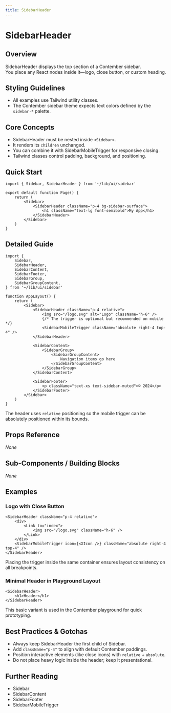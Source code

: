 ```yaml
---
title: SidebarHeader
---
```


<!-- Edited by human: false -->
<!-- Examples count: 3 -->
<!-- Source examples: 0 -->
<!-- Playground examples: 1 -->
<!-- External examples: 2 -->
<!-- Import examples: 3 -->

# SidebarHeader

## Overview
SidebarHeader displays the top section of a Contember sidebar.  
You place any React nodes inside it—logo, close button, or custom heading.

## Styling Guidelines
* All examples use Tailwind utility classes.  
* The Contember sidebar theme expects text colors defined by the `sidebar-*` palette.

## Core Concepts
* SidebarHeader must be nested inside `<Sidebar>`.
* It renders its `children` unchanged.
* You can combine it with SidebarMobileTrigger for responsive closing.
* Tailwind classes control padding, background, and positioning.

## Quick Start
```tsx
import { Sidebar, SidebarHeader } from '~/lib/ui/sidebar'

export default function Page() {
	return (
		<Sidebar>
			<SidebarHeader className="p-4 bg-sidebar-surface">
				<h1 className="text-lg font-semibold">My App</h1>
			</SidebarHeader>
		</Sidebar>
	)
}
```

## Detailed Guide
```tsx
import {
	Sidebar,
	SidebarHeader,
	SidebarContent,
	SidebarFooter,
	SidebarGroup,
	SidebarGroupContent,
} from '~/lib/ui/sidebar'

function AppLayout() {
	return (
		<Sidebar>
			<SidebarHeader className="p-4 relative">
				<img src="/logo.svg" alt="Logo" className="h-6" />
				{/* The trigger is optional but recommended on mobile */}
				<SidebarMobileTrigger className="absolute right-4 top-4" />
			</SidebarHeader>

			<SidebarContent>
				<SidebarGroup>
					<SidebarGroupContent>
						Navigation items go here
					</SidebarGroupContent>
				</SidebarGroup>
			</SidebarContent>

			<SidebarFooter>
				<p className="text-xs text-sidebar-muted">© 2024</p>
			</SidebarFooter>
		</Sidebar>
	)
}
```
The header uses `relative` positioning so the mobile trigger can be absolutely positioned within its bounds.

## Props Reference
_None_

## Sub-Components / Building Blocks
_None_

## Examples

### Logo with Close Button
```tsx
<SidebarHeader className="p-4 relative">
	<div>
		<Link to="index">
			<img src="/logo.svg" className="h-6" />
		</Link>
	</div>
	<SidebarMobileTrigger icon={<XIcon />} className="absolute right-4 top-4" />
</SidebarHeader>
```
Placing the trigger inside the same container ensures layout consistency on all breakpoints.

### Minimal Header in Playground Layout
```tsx
<SidebarHeader>
	<h1>Header</h1>
</SidebarHeader>
```
This basic variant is used in the Contember playground for quick prototyping.

## Best Practices & Gotchas
* Always keep SidebarHeader the first child of Sidebar.
* Add `className="p-4"` to align with default Contember paddings.
* Position interactive elements (like close icons) with `relative` + `absolute`.
* Do not place heavy logic inside the header; keep it presentational.

## Further Reading
* Sidebar
* SidebarContent
* SidebarFooter
* SidebarMobileTrigger
<!-- End of Generated Documentation -->